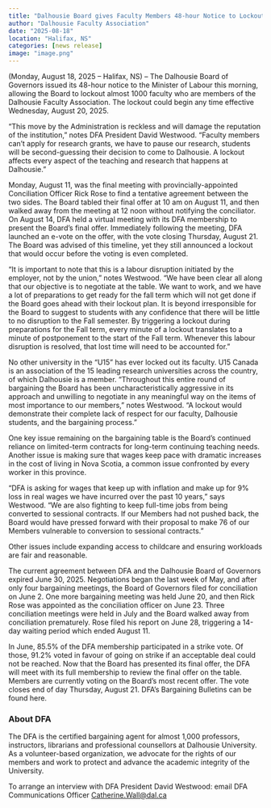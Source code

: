 ---
title: "Dalhousie Board gives Faculty Members 48-hour Notice to Lockout "
author: "Dalhousie Faculty Association"
date: "2025-08-18"
location: "Halifax, NS"
categories: [news release]
image: "image.png"
---

(Monday, August 18, 2025 – Halifax, NS) – The Dalhousie Board of Governors issued its 48-hour notice to the Minister of Labour this morning, allowing the Board to lockout almost 1000 faculty who are members of the Dalhousie Faculty Association. The lockout could begin any time effective Wednesday, August 20, 2025.

“This move by the Administration is reckless and will damage the reputation of the institution,” notes DFA President David Westwood. “Faculty members can’t apply for research grants, we have to pause our research, students will be second-guessing their decision to come to Dalhousie. A lockout affects every aspect of the teaching and research that happens at Dalhousie.”

Monday, August 11, was the final meeting with provincially-appointed Conciliation Officer Rick Rose to find a tentative agreement between the two sides. The Board tabled their final offer at 10 am on August 11, and then walked away from the meeting at 12 noon without notifying the conciliator. On August 14, DFA held a virtual meeting with its DFA membership to present the Board’s final offer. Immediately following the meeting, DFA launched an e-vote on the offer, with the vote closing Thursday, August 21. The Board was advised of this timeline, yet they still announced a lockout that would occur before the voting is even completed.

“It is important to note that this is a labour disruption initiated by the employer, not by the union,” notes Westwood. “We have been clear all along that our objective is to negotiate at the table. We want to work, and we have a lot of preparations to get ready for the fall term which will not get done if the Board goes ahead with their lockout plan. It is beyond irresponsible for the Board to suggest to students with any confidence that there will be little to no disruption to the Fall semester. By triggering a lockout during preparations for the Fall term, every minute of a lockout translates to a minute of postponement to the start of the Fall term. Whenever this labour disruption is resolved, that lost time will need to be accounted for.”

No other university in the “U15” has ever locked out its faculty. U15 Canada is an association of the 15 leading research universities across the country, of which Dalhousie is a member. “Throughout this entire round of bargaining the Board has been uncharacteristically aggressive in its approach and unwilling to negotiate in any meaningful way on the items of most importance to our members,” notes Westwood. “A lockout would demonstrate their complete lack of respect for our faculty, Dalhousie students, and the bargaining process.”

One key issue remaining on the bargaining table is the Board’s continued reliance on limited-term contracts for long-term continuing teaching needs. Another issue is making sure that wages keep pace with dramatic increases in the cost of living in Nova Scotia, a common issue confronted by every worker in this province.

“DFA is asking for wages that keep up with inflation and make up for 9% loss in real wages we have incurred over the past 10 years,” says Westwood. “We are also fighting to keep full-time jobs from being converted to sessional contracts. If our Members had not pushed back, the Board would have pressed forward with their proposal to make 76 of our Members vulnerable to conversion to sessional contracts.”

Other issues include expanding access to childcare and ensuring workloads are fair and reasonable.

The current agreement between DFA and the Dalhousie Board of Governors expired June 30, 2025. Negotiations began the last week of May, and after only four bargaining meetings, the Board of Governors filed for conciliation on June 2. One more bargaining meeting was held June 20, and then Rick Rose was appointed as the conciliation officer on June 23. Three conciliation meetings were held in July and the Board walked away from conciliation prematurely. Rose filed his report on June 28, triggering a 14-day waiting period which ended August 11.

In June, 85.5% of the DFA membership participated in a strike vote. Of those, 91.2% voted in favour of going on strike if an acceptable deal could not be reached. Now that the Board has presented its final offer, the DFA will meet with its full membership to review the final offer on the table. Members are currently voting on the Board’s most recent offer. The vote closes end of day Thursday, August 21. DFA’s Bargaining Bulletins can be found here.

### About DFA

The DFA is the certified bargaining agent for almost 1,000 professors, instructors, librarians and professional counsellors at Dalhousie University. As a volunteer-based organization, we advocate for the rights of our members and work to protect and advance the academic integrity of the University.

To arrange an interview with DFA President David Westwood: email DFA Communications Officer [Catherine.Wall\@dal.ca](mailto:Catherine.Wall@dal.ca)
